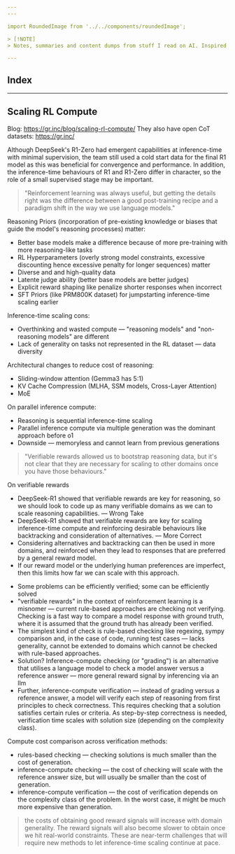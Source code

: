 ```yaml
---
---

import RoundedImage from '../../components/roundedImage';

> [!NOTE]
> Notes, summaries and content dumps from stuff I read on AI. Inspired from [TDM](https://x.com/cto_junior) ji's [AGI Log](https://docs.google.com/document/d/e/2PACX-1vQD8IlBotGdBxp3BnXkSjk8bNZlPV_0EH9ZA6wHd5dNf-BLSiwXUinvgv8ZoBEnNyTCF-chWO30NRw0/pub)

---
```


## Index

---

## Scaling RL Compute

Blog: https://gr.inc/blog/scaling-rl-compute/
They also have open CoT datasets: https://gr.inc/

Although DeepSeek's R1-Zero had emergent capabilities at inference-time with minimal supervision, the team still used a cold start data for the final R1 model as this was beneficial for convergence and performance. In addition, the inference-time behaviours of R1 and R1-Zero differ in character, so the role of a small supervised stage may be important.

> "Reinforcement learning was always useful, but getting the details right was the difference between a good post-training recipe and a paradigm shift in the way we use language models."

Reasoning Priors (incorporation of pre-existing knowledge or biases that guide the model's reasoning processes) matter:

- Better base models make a difference because of more pre-training with more reasoning-like tasks
- RL Hyperparameters (overly strong model constraints, excessive discounting hence excessive penalty for longer sequences) matter
- Diverse and and high-quality data
- Latente judge ability (better base models are better judges)
- Explicit reward shaping like penalize shorter responses when incorrect
- SFT Priors (like PRM800K dataset) for jumpstarting inference-time scaling earlier

Inference-time scaling cons:

- Overthinking and wasted compute — "reasoning models" and "non-reasoning models" are different
- Lack of generality on tasks not represented in the RL dataset — data diversity

Architectural changes to reduce cost of reasoning:

- Sliding-window attention (Gemma3 has 5:1)
- KV Cache Compression (MLHA, SSM models, Cross-Layer Attention)
- MoE

On parallel inference compute:

- Reasoning is sequential inference-time scaling
- Parallel inference compute via multiple generation was the dominant approach before o1
- Downside — memoryless and cannot learn from previous generations

> "Verifiable rewards allowed us to bootstrap reasoning data, but it's not clear that they are necessary for scaling to other domains once you have those behaviours."

On verifiable rewards

- DeepSeek-R1 showed that verifiable rewards are key for reasoning, so we should look to code up as many verifiable domains as we can to scale reasoning capabilities. — Wrong Take
- DeepSeek-R1 showed that verifiable rewards are key for scaling inference-time compute and reinforcing desirable behaviours like backtracking and consideration of alternatives. — More Correct
- Considering alternatives and backtracking can then be used in more domains, and reinforced when they lead to responses that are preferred by a general reward model.
- If our reward model or the underlying human preferences are imperfect, then this limits how far we can scale with this approach.

<RoundedImage
  src="/images/ai-log/checking.png"
  alt='"As we move towards generative verification, generality increases but the reward signal becomes more costly."'
  caption='"As we move towards generative verification, generality increases but the reward signal becomes more costly."'
  width={300}
  height={300}
/>

- Some problems can be efficiently verified; some can be efficiently solved
- "verifiable rewards" in the context of reinforcement learning is a misnomer — current rule-based approaches are checking not verifying. Checking is a fast way to compare a model response with ground truth, where it is assumed that the ground truth has already been verified.
- The simplest kind of check is rule-based checking like regexing, sympy comparison and, in the case of code, running test cases — lacks generality, cannot be extended to domains which cannot be checked with rule-based approaches.
- Solution? Inference-compute checking (or "grading") is an alternative that utilises a language model to check a model answer versus a reference answer — more general reward signal by inferencing via an llm
- Further, inference-compute verification — instead of grading versus a reference answer, a model will verify each step of reasoning from first principles to check correctness. This requires checking that a solution satisfies certain rules or criteria. As step-by-step correctness is needed, verification time scales with solution size (depending on the complexity class).

Compute cost comparison across verification methods:

- rules-based checking — checking solutions is much smaller than the cost of generation.
- inference-compute checking — the cost of checking will scale with the reference answer size, but will usually be smaller than the cost of generation.
- inference-compute verification — the cost of verification depends on the complexity class of the problem. In the worst case, it might be much more expensive than generation.

> the costs of obtaining good reward signals will increase with domain generality. The reward signals will also become slower to obtain once we hit real-world constraints. These are near-term challenges that will require new methods to let inference-time scaling continue at pace.
